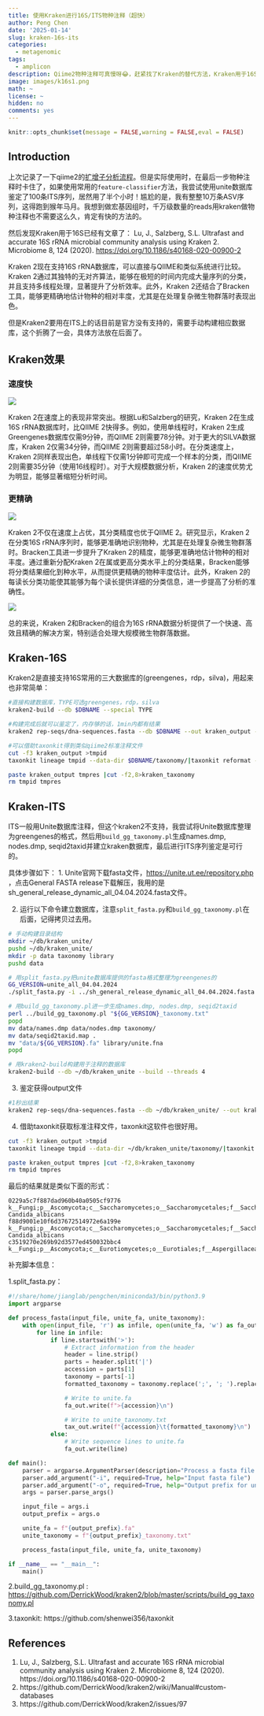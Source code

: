 ```yaml
---
title: 使用Kraken进行16S/ITS物种注释（超快）
author: Peng Chen
date: '2025-01-14'
slug: kraken-16s-its
categories:
  - metagenomic
tags:
  - amplicon
description: Qiime2物种注释可真慢呀😂，赶紧找了Kraken的替代方法，Kraken用于16S是现成的。但是ITS的Unite数据库需要自己构建，自己折腾了一下解决了。
image: images/k16s1.png
math: ~
license: ~
hidden: no
comments: yes
---
```


```r
knitr::opts_chunk$set(message = FALSE,warning = FALSE,eval = FALSE)
```

## Introduction

上次记录了一下qiime2的[扩增子分析流程](../amplicon-workflow)。但是实际使用时，在最后一步物种注释时卡住了，如果使用常用的`feature-classifier`方法，我尝试使用unite数据库鉴定了100条ITS序列，居然用了半个小时！尴尬的是，我有整整10万条ASV序列，这得跑到猴年马月。我想到做宏基因组时，千万级数量的reads用kraken做物种注释也不需要这么久，肯定有快的方法的。

然后发现Kraken用于16S已经有文章了：
Lu, J., Salzberg, S.L. Ultrafast and accurate 16S rRNA microbial community analysis using Kraken 2. Microbiome 8, 124 (2020). <https://doi.org/10.1186/s40168-020-00900-2>

Kraken 2现在支持16S rRNA数据库，可以直接与QIIME和类似系统进行比较。Kraken 2通过其独特的无对齐算法，能够在极短的时间内完成大量序列的分类，并且支持多线程处理，显著提升了分析效率。此外，Kraken 2还结合了Bracken工具，能够更精确地估计物种的相对丰度，尤其是在处理复杂微生物群落时表现出色。

但是Kraken2要用在ITS上的话目前是官方没有支持的，需要手动构建相应数据库，这个折腾了一会，具体方法放在后面了。

## Kraken效果

### 速度快

![](images/k16s1.png)

Kraken 2在速度上的表现非常突出。根据Lu和Salzberg的研究，Kraken 2在生成16S rRNA数据库时，比QIIME 2快得多。例如，使用单线程时，Kraken 2生成Greengenes数据库仅需9分钟，而QIIME 2则需要78分钟。对于更大的SILVA数据库，Kraken 2仅需34分钟，而QIIME 2则需要超过58小时。在分类速度上，Kraken 2同样表现出色，单线程下仅需1分钟即可完成一个样本的分类，而QIIME 2则需要35分钟（使用16线程时）。对于大规模数据分析，Kraken 2的速度优势尤为明显，能够显著缩短分析时间。

### 更精确

![](images/k16s2.png)

Kraken 2不仅在速度上占优，其分类精度也优于QIIME 2。研究显示，Kraken 2在分类16S rRNA序列时，能够更准确地识别物种，尤其是在处理复杂微生物群落时。Bracken工具进一步提升了Kraken 2的精度，能够更准确地估计物种的相对丰度。通过重新分配Kraken 2在属或更高分类水平上的分类结果，Bracken能够将分类结果细化到种水平，从而提供更精确的物种丰度估计。此外，Kraken 2的每读长分类功能使其能够为每个读长提供详细的分类信息，进一步提高了分析的准确性。

![](images/k16s3.png)

总的来说，Kraken 2和Bracken的组合为16S rRNA数据分析提供了一个快速、高效且精确的解决方案，特别适合处理大规模微生物群落数据。

## Kraken-16S

Kraken2是直接支持16S常用的三大数据库的(greengenes，rdp，silva)，用起来也非常简单：

```bash
#直接构建数据库，TYPE可选greengenes，rdp，silva
kraken2-build --db $DBNAME --special TYPE

#构建完成后就可以鉴定了，内存够的话，1min内都有结果
kraken2 rep-seqs/dna-sequences.fasta --db $DBNAME --out kraken_output --threads 4 --report kraken_report.txt -c 0.05

#可以借助taxonkit得到类似qiime2标准注释文件
cut -f3 kraken_output >tmpid
taxonkit lineage tmpid --data-dir $DBNAME/taxonomy/|taxonkit reformat --data-dir $DBNAME/taxonomy/ -P >tmpres

paste kraken_output tmpres |cut -f2,8>kraken_taxonomy
rm tmpid tmpres
```

## Kraken-ITS

ITS一般用Unite数据库注释，但这个kraken2不支持，我尝试将Unite数据库整理为greengenes的格式，然后用`build_gg_taxonomy.pl`生成names.dmp, nodes.dmp, seqid2taxid并建立kraken数据库，最后进行ITS序列鉴定是可行的。

具体步骤如下：
1. Unite官网下载fasta文件，<https://unite.ut.ee/repository.php> ，点击General FASTA release下载解压，我用的是sh_general_release_dynamic_all_04.04.2024.fasta文件。

2. 运行以下命令建立数据库，注意`split_fasta.py`和`build_gg_taxonomy.pl`在后面，记得拷贝过去用。

```bash
# 手动构建目录结构
mkdir ~/db/kraken_unite/
pushd ~/db/kraken_unite/
mkdir -p data taxonomy library
pushd data

# 用split_fasta.py把unite数据库提供的fasta格式整理为greengenes的
GG_VERSION=unite_all_04.04.2024
./split_fasta.py -i ../sh_general_release_dynamic_all_04.04.2024.fasta -o ${GG_VERSION}

# 用build_gg_taxonomy.pl进一步生成names.dmp, nodes.dmp, seqid2taxid
perl ../build_gg_taxonomy.pl "${GG_VERSION}_taxonomy.txt"
popd
mv data/names.dmp data/nodes.dmp taxonomy/
mv data/seqid2taxid.map .
mv "data/${GG_VERSION}.fa" library/unite.fna
popd

# 用kraken2-build构建用于注释的数据库
kraken2-build --db ~/db/kraken_unite --build --threads 4
```

3. 鉴定获得output文件

```bash
#1秒出结果
kraken2 rep-seqs/dna-sequences.fasta --db ~/db/kraken_unite/ --out kraken_output --threads 4 --report kraken_report.txt -c 0.05
```

4. 借助taxonkit获取标准注释文件，taxonkit这软件也很好用。
```bash
cut -f3 kraken_output >tmpid
taxonkit lineage tmpid --data-dir ~/db/kraken_unite/taxonomy/|taxonkit reformat  --data-dir ~/db/kraken_unite/taxonomy/ -P >tmpres

paste kraken_output tmpres |cut -f2,8>kraken_taxonomy
rm tmpid tmpres
```

最后的结果就是类似下面的形式：

```
0229a5c7f887dad960b40a0505cf9776	k__Fungi;p__Ascomycota;c__Saccharomycetes;o__Saccharomycetales;f__Saccharomycetales_fam_Incertae_sedis;g__Candida;s__Candida Candida_albicans
f88d9001e10f6d37672514972e6a199e	k__Fungi;p__Ascomycota;c__Saccharomycetes;o__Saccharomycetales;f__Saccharomycetales_fam_Incertae_sedis;g__Candida;s__Candida Candida_albicans
c3519270e269b92d3577ed450032bbc4	k__Fungi;p__Ascomycota;c__Eurotiomycetes;o__Eurotiales;f__Aspergillaceae;g__Penicillium;s__
```

补充脚本信息：

1.split_fasta.py：
```python
#!/share/home/jianglab/pengchen/miniconda3/bin/python3.9
import argparse

def process_fasta(input_file, unite_fa, unite_taxonomy):
    with open(input_file, 'r') as infile, open(unite_fa, 'w') as fa_out, open(unite_taxonomy, 'w') as tax_out:
        for line in infile:
            if line.startswith('>'):
                # Extract information from the header
                header = line.strip()
                parts = header.split('|')
                accession = parts[1]
                taxonomy = parts[-1]
                formatted_taxonomy = taxonomy.replace(';', '; ').replace(' ', '').replace(';', '; ')

                # Write to unite.fa
                fa_out.write(f">{accession}\n")

                # Write to unite_taxonomy.txt
                tax_out.write(f"{accession}\t{formatted_taxonomy}\n")
            else:
                # Write sequence lines to unite.fa
                fa_out.write(line)

def main():
    parser = argparse.ArgumentParser(description="Process a fasta file to generate unite.fa and unite_taxonomy.txt.")
    parser.add_argument("-i", required=True, help="Input fasta file")
    parser.add_argument("-o", required=True, help="Output prefix for unite.fa and unite_taxonomy.txt")
    args = parser.parse_args()

    input_file = args.i
    output_prefix = args.o

    unite_fa = f"{output_prefix}.fa"
    unite_taxonomy = f"{output_prefix}_taxonomy.txt"

    process_fasta(input_file, unite_fa, unite_taxonomy)

if __name__ == "__main__":
    main()
```

2.build_gg_taxonomy.pl : <https://github.com/DerrickWood/kraken2/blob/master/scripts/build_gg_taxonomy.pl>

3.taxonkit: https://github.com/shenwei356/taxonkit

## References
1. Lu, J., Salzberg, S.L. Ultrafast and accurate 16S rRNA microbial community analysis using Kraken 2. Microbiome 8, 124 (2020). https://doi.org/10.1186/s40168-020-00900-2
2. https://github.com/DerrickWood/kraken2/wiki/Manual#custom-databases
3. https://github.com/DerrickWood/kraken2/issues/97
